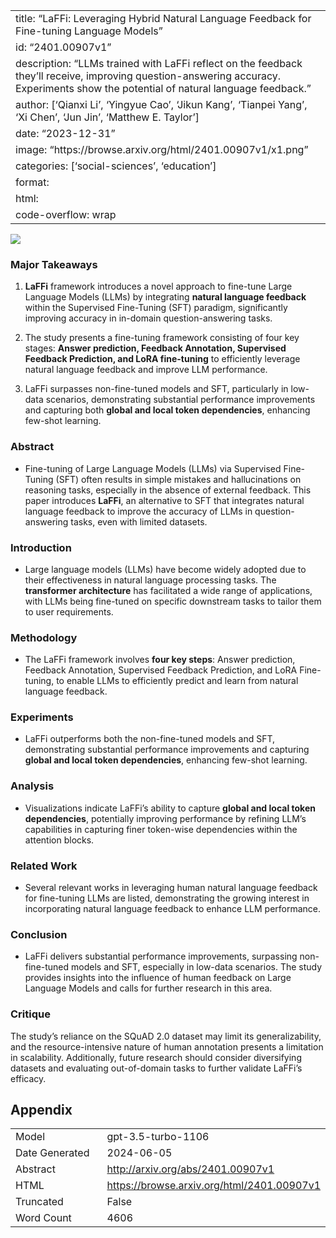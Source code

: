 
---
title: "LaFFi: Leveraging Hybrid Natural Language Feedback for Fine-tuning Language Models"
id: "2401.00907v1"
description: "LLMs trained with LaFFi reflect on the feedback they'll receive, improving question-answering accuracy. Experiments show the potential of natural language feedback."
author: ['Qianxi Li', 'Yingyue Cao', 'Jikun Kang', 'Tianpei Yang', 'Xi Chen', 'Jun Jin', 'Matthew E. Taylor']
date: "2023-12-31"
image: "https://browse.arxiv.org/html/2401.00907v1/x1.png"
categories: ['social-sciences', 'education']
format:
  html:
    code-overflow: wrap
---

![](https://browse.arxiv.org/html/2401.00907v1/x1.png)

### Major Takeaways

1. **LaFFi** framework introduces a novel approach to fine-tune Large Language Models (LLMs) by integrating **natural language feedback** within the Supervised Fine-Tuning (SFT) paradigm, significantly improving accuracy in in-domain question-answering tasks.

2. The study presents a fine-tuning framework consisting of four key stages: **Answer prediction, Feedback Annotation, Supervised Feedback Prediction, and LoRA fine-tuning** to efficiently leverage natural language feedback and improve LLM performance.

3. LaFFi surpasses non-fine-tuned models and SFT, particularly in low-data scenarios, demonstrating substantial performance improvements and capturing both **global and local token dependencies**, enhancing few-shot learning.

### Abstract

- Fine-tuning of Large Language Models (LLMs) via Supervised Fine-Tuning (SFT) often results in simple mistakes and hallucinations on reasoning tasks, especially in the absence of external feedback. This paper introduces **LaFFi**, an alternative to SFT that integrates natural language feedback to improve the accuracy of LLMs in question-answering tasks, even with limited datasets.

### Introduction

- Large language models (LLMs) have become widely adopted due to their effectiveness in natural language processing tasks. The **transformer architecture** has facilitated a wide range of applications, with LLMs being fine-tuned on specific downstream tasks to tailor them to user requirements.

### Methodology

- The LaFFi framework involves **four key steps**: Answer prediction, Feedback Annotation, Supervised Feedback Prediction, and LoRA Fine-tuning, to enable LLMs to efficiently predict and learn from natural language feedback.

### Experiments

- LaFFi outperforms both the non-fine-tuned models and SFT, demonstrating substantial performance improvements and capturing **global and local token dependencies**, enhancing few-shot learning.

### Analysis

- Visualizations indicate LaFFi's ability to capture **global and local token dependencies**, potentially improving performance by refining LLM's capabilities in capturing finer token-wise dependencies within the attention blocks.

### Related Work

- Several relevant works in leveraging human natural language feedback for fine-tuning LLMs are listed, demonstrating the growing interest in incorporating natural language feedback to enhance LLM performance.

### Conclusion

- LaFFi delivers substantial performance improvements, surpassing non-fine-tuned models and SFT, especially in low-data scenarios. The study provides insights into the influence of human feedback on Large Language Models and calls for further research in this area.

### Critique

The study's reliance on the SQuAD 2.0 dataset may limit its generalizability, and the resource-intensive nature of human annotation presents a limitation in scalability. Additionally, future research should consider diversifying datasets and evaluating out-of-domain tasks to further validate LaFFi's efficacy.

## Appendix

|          |          |
|----------|----------|
| Model     | gpt-3.5-turbo-1106       |
| Date Generated     | 2024-06-05       |
| Abstract | [http://arxiv.org/abs/2401.00907v1](http://arxiv.org/abs/2401.00907v1)        |
| HTML     | [https://browse.arxiv.org/html/2401.00907v1](https://browse.arxiv.org/html/2401.00907v1)       |
| Truncated       | False       |
| Word Count       | 4606       |